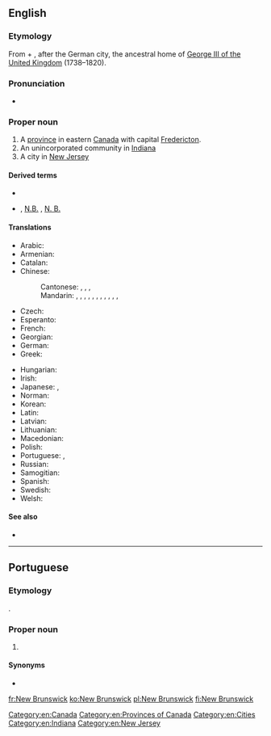 ==English==
{{wikipedia}}

===Etymology===
From {{m|en|new}} + {{m|en|Brunswick||[[Braunschweig]]}}, after the German city, the ancestral home of [[w:George III of the United Kingdom|George III of the United Kingdom]] (1738–1820).

===Pronunciation===
* {{a|UK}} {{IPA|/njuː ˈbɹʌnz.wɪk/|lang=en}}

===Proper noun===
{{en-proper noun|head=[[New]] [[Brunswick]]}}

# A [[province]] in eastern [[Canada]] with capital [[Fredericton]].
# An unincorporated community in [[Indiana]]
# A city in [[New Jersey]]

====Derived terms====
* {{l|en|New Brunswicker}}
* {{l|en|NB}} , [[N.B.]] , [[N. B.]]

====Translations====
{{trans-top|Province in eastern Canada}}
* Arabic: {{t|ar|نْيُو بْرَانْزْوِيك|m|tr=nyū brānzwik}}
* Armenian: {{t|hy|Նյու Բրանսուիկ|sc=Armn}}
* Catalan: {{t|ca|Nova Brunsvic}}
* Chinese:
*: Cantonese: {{t|yue|紐賓士域|sc=Hani}}, {{t|yue|纽宾士域|tr=nau5 ban1 si6 wik6|sc=Hani}}, {{t|yue|紐賓士域省|sc=Hani}}, {{t|yue|纽宾士域省|tr=nau5 ban1 si6 wik6 saang2|sc=Hani}}
*: Mandarin: {{t|cmn|新不倫瑞克|sc=Hani}}, {{t+|cmn|新不伦瑞克|tr=Xīn Bùlúnruìkè|sc=Hani}}, {{t|cmn|新不倫瑞克省|sc=Hani}}, {{t|cmn|新不伦瑞克省|tr=Xīn Bùlúnruìkè Shěng|sc=Hani}}, {{t|cmn|紐賓士域|sc=Hani}}, {{t|cmn|纽宾士域|tr=Niǔbīnshìyù|sc=Hani}}, {{t|cmn|紐賓士域省|sc=Hani}}, {{t|cmn|纽宾士域省|tr=Niǔbīnshìyù Shěng|sc=Hani}}, {{t|cmn|新賓士域|sc=Hani}}, {{t|cmn|新宾士域|tr=Xīn Bīnshìyù|sc=Hani}}, {{t|cmn|新賓士域省|sc=Hani}}, {{t|cmn|新宾士域省|tr=Xīn Bīnshìyù Shěng|sc=Hani}}
* Czech: {{t|cs|Nový Brunšvik|m}}
* Esperanto: {{t|eo|Nov-Brunsviko}}
* French: {{t+|fr|Nouveau-Brunswick}}
* Georgian: {{t|ka|ნიუ-ბრანსუიკი|sc=Geor}}
* German: {{t+|de|Neubraunschweig}}
* Greek: {{t|el|Νιου Μπράνσγουικ|n}}
{{trans-mid}}
* Hungarian: {{t-needed|hu}}
* Irish: {{t|ga|Nua Brunswick|m|f}}
* Japanese: {{t|ja|ニューブランズウィック|tr=Nyūburanzuwikku}}, {{t|ja|ニューブランズウィック州|tr=Nyūburanzuwikku-shū}}
* Norman: {{t|nrf|Nouvieau Brunswick|m}}
* Korean: {{t|ko|뉴브런즈윅|tr=Nyu Beureonjeuwik|sc=Kore}}
* Latin: {{t|la|Novum Brunsvicum}}
* Latvian: {{t|lv|Ņūbransvika}}
* Lithuanian: {{t|lt|Naujasis Bransvikas}}
* Macedonian: {{t|mk|Њу Бранзвик|m|tr=Nju Bránzvik}}
* Polish: {{t+|pl|Nowy Brunszwik}}
* Portuguese: {{t|pt|Nova Brunswick|f}}, {{t|pt|New Brunswick|f}}
* Russian: {{t+|ru|Нью-Бра́нсуик|m}}
* Samogitian: {{t|sgs|Naus Brunsviks}}
* Spanish: {{t|es|Nuevo Brunswick}}
* Swedish: {{t|sv|New Brunswick}}
* Welsh: {{t|cy|Newydd Brunswick|m|f}}
{{trans-bottom}}

====See also====
* {{l|en|Appendix:Place names in New Brunswick}}

[[Category:en:Canada]]
[[Category:en:Provinces of Canada]]
[[Category:en:Cities]]
[[Category:en:Indiana]]
[[Category:en:New Jersey]]

----

==Portuguese==

===Etymology===
{{bor|pt|en|New Brunswick}}.

===Proper noun===
{{pt-proper noun|f}}

# {{place|pt|province|c/Canada|t1=New Brunswick}}

====Synonyms====
* {{l|pt|Nova Brunswick}}

[[fr:New Brunswick]]
[[ko:New Brunswick]]
[[pl:New Brunswick]]
[[fi:New Brunswick]]